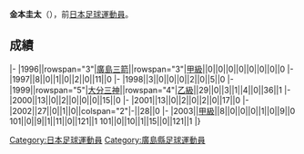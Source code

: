 {{Infobox football biography
|name=金本圭太
|image=
|fullname=金本圭太
|birth_date={{Birth date and age|1977|7|13}}
|cityofbirth=[[廣島縣|廣島縣]]
|countryofbirth=[[日本|日本]]
|position=[[中场|中场]]
|currentclub=
|years=1996-1998<br/>1999-2003
|clubs=[[廣島三箭|廣島三箭]]<br/>[[大分三神|大分三神]]
|caps(goals)=
|nationalyears=
|nationalteam=
|nationalcaps(goals)=
}}
'''金本圭太'''（{{Bd|1977年|7月13日||}}），前[[日本|日本]][[足球|足球]][[運動員|運動員]]。

==成績==
{{Football player club statistics 1|YYN}}
{{Football player club statistics 2|JPN|YYN}}
|-
|1996||rowspan="3"|[[廣島三箭|廣島三箭]]||rowspan="3"|[[日本職業足球甲級聯賽|甲級]]||0||0||0||0||0||0||0||0
|-
|1997||8||0||1||0||2||0||11||0
|-
|1998||3||0||0||0||2||0||5||0
|-
|1999||rowspan="5"|[[大分三神|大分三神]]||rowspan="4"|[[日本職業足球乙級聯賽|乙級]]||29||0||3||1||4||0||36||1
|-
|2000||13||0||2||0||0||0||15||0
|-
|2001||13||0||2||0||2||0||17||0
|-
|2002||27||0||1||0||colspan="2"|-||28||0
|-
|2003||[[日本職業足球甲級聯賽|甲級]]||8||0||0||0||1||0||9||0
{{Football player club statistics 3|1|JPN}}101||0||9||1||11||0||121||1
{{Football player club statistics 5}}101||0||10||1||15||0||121||1
|}

{{Japan-sport-bio-stub}}
{{Soccer-player-stub}}
[[Category:日本足球運動員|Category:日本足球運動員]]
[[Category:廣島縣足球運動員|Category:廣島縣足球運動員]]